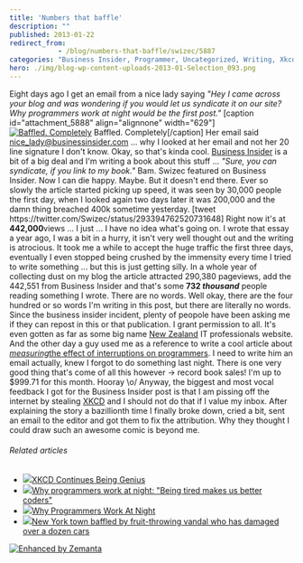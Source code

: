 ```yaml
---
title: 'Numbers that baffle'
description: ""
published: 2013-01-22
redirect_from: 
            - /blog/numbers-that-baffle/swizec/5887
categories: "Business Insider, Programmer, Uncategorized, Writing, Xkcd"
hero: ./img/blog-wp-content-uploads-2013-01-Selection_093.png
---
```

Eight days ago I get an email from a nice lady saying _"Hey I came across your blog and was wondering if you would let us syndicate it on our site? Why programmers work at night would be the first post."_ \[caption id="attachment_5888" align="alignnone" width="629"][![Baffled. Completely](./img/blog-wp-content-uploads-2013-01-Selection_093.png "Baffled. Completely")](http://www.businessinsider.com/why-programmers-work-at-night-2013-1) Baffled. Completely\[/caption] Her email said nice_lady@businessinsider.com ... why I looked at her email and not her 20 line signature I don't know. Okay, so that's kinda cool. [Business Insider](http://www.businessinsider.com "Business Insider") is a bit of a big deal and I'm writing a book about this stuff ... _"Sure, you can syndicate, if you link to my book."_ Bam. Swizec featured on Business Insider. Now I can die happy. Maybe. But it doesn't end there. Ever so slowly the article started picking up speed, it was seen by 30,000 people the first day, when I looked again two days later it was 200,000 and the damn thing breached 400k sometime yesterday. \[tweet https&#x3A;//twitter.com/Swizec/status/293394762520731648] Right now it's at **442,000**views ... I just ... I have no idea what's going on. I wrote that essay a year ago, I was a bit in a hurry, it isn't very well thought out and the writing is atrocious. It took me a while to accept the huge traffic the first three days, eventually I even stopped being crushed by the immensity every time I tried to write something ... but this is just getting silly. In a whole year of collecting dust on my blog the article attracted 290,380 pageviews, add the 442,551 from Business Insider and that's some **732 _thousand_** people reading something I wrote. There are no words. Well okay, there are the four hundred or so words I'm writing in this post, but there are literally no words. Since the business insider incident, plenty of peopole have been asking me if they can repost in this or that publication. I grant permission to all. It's even gotten as far as some big name [New Zealand](<http://maps.google.com/maps?ll=-41.2833333333,174.45&spn=10.0,10.0&q=-41.2833333333,174.45 (New%20Zealand)&t=h> "New Zealand") IT professionals website. And the other day a guy used me as a reference to write a cool article about _[measuring](http://blog.ninlabs.com/2013/01/programmer-interrupted/)_[the effect of interruptions on programmers](http://blog.ninlabs.com/2013/01/programmer-interrupted/). I need to write him an email actually, knew I forgot to do something last night. There is one very good thing that's come of all this however -> record book sales! I'm up to $999.71 for this month. Hooray \\o/ Anyway, the biggest and most vocal feedback I got for the Business Insider post is that I am pissing off the internet by stealing [XKCD](http://xkcd.com/ "Xkcd") and I should not do that if I value my inbox. After explaining the story a bazillionth time I finally broke down, cried a bit, sent an email to the editor and got them to fix the attribution. Why they thought I could draw such an awesome comic is beyond me.

###### Related articles

- [![](http://i.zemanta.com/139865237_80_80.jpg)](http://coltmonday.wordpress.com/2013/01/22/xkcd-contintues-being-genius/)[XKCD Continues Being Genius](http://coltmonday.wordpress.com/2013/01/22/xkcd-contintues-being-genius/)
- [![](http://i.zemanta.com/138526853_80_80.jpg)](http://www.whiteboardmag.com/why-programmers-work-at-night-being-tired-makes-us-better-coders/)[Why programmers work at night: "Being tired makes us better coders"](http://www.whiteboardmag.com/why-programmers-work-at-night-being-tired-makes-us-better-coders/)
- [![](http://i.zemanta.com/138571904_80_80.jpg)](http://danlargo.com/2013/01/16/why-programmers-work-at-night/)[Why Programmers Work At Night](http://danlargo.com/2013/01/16/why-programmers-work-at-night/)
- [![](http://i.zemanta.com/139574853_80_80.jpg)](http://www.foxnews.com/us/2013/01/21/new-york-town-baffled-by-fruit-throwing-vandal-who-has-damaged-over-dozen-cars/)[New York town baffled by fruit-throwing vandal who has damaged over a dozen cars](http://www.foxnews.com/us/2013/01/21/new-york-town-baffled-by-fruit-throwing-vandal-who-has-damaged-over-dozen-cars/)

[![Enhanced by Zemanta](http://img.zemanta.com/zemified_e.png?x-id=1e5ed322-316b-4673-8a37-701bb8833faa)](http://www.zemanta.com/?px "Enhanced by Zemanta")